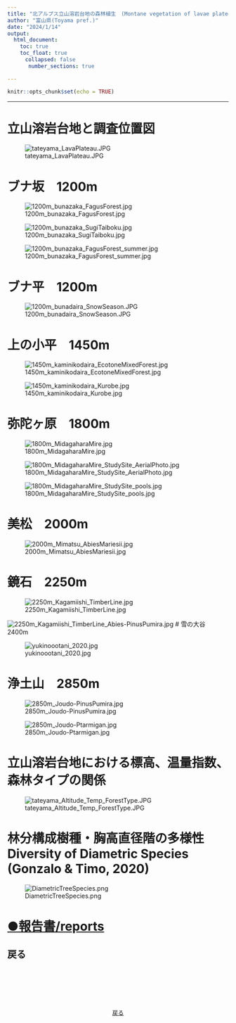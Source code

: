 ```yaml
---
title: "北アルプス立山溶岩台地の森林植生　(Montane vegetation of lavae plateau of Mt. Tateyama)"
author: "富山県(Toyama pref.)"
date: "2024/1/14"
output: 
  html_document:
    toc: true
    toc_float: true
    　collapsed: false
    　 number_sections: true

---
```


```r
knitr::opts_chunk$set(echo = TRUE)
```
---
# 立山溶岩台地と調査位置図

![tateyama_LavaPlateau.JPG](img/tateyama_LavaPlateau.JPG)

# ブナ坂　1200m
![1200m_bunazaka_FagusForest.jpg](img/1200m_bunazaka_FagusForest.jpg)

![1200m_bunazaka_SugiTaiboku.jpg](img/1200m_bunazaka_SugiTaiboku.jpg) 

![1200m_bunazaka_FagusForest_summer.jpg](img/1200m_bunazaka_FagusForest_summer.jpg)



# ブナ平　1200m

![1200m_bunadaira_SnowSeason.JPG](img/1200m_bunadaira_SnowSeason.JPG)


# 上の小平　1450m
![1450m_kaminikodaira_EcotoneMixedForest.jpg](img/1450m_kaminikodaira_EcotoneMixedForest.jpg)

![1450m_kaminikodaira_Kurobe.jpg](img/1450m_kaminikodaira_Kurobe.jpg)

# 弥陀ヶ原　1800m
![1800m_MidagaharaMire.jpg](img/1800m_MidagaharaMire.jpg)

![1800m_MidagaharaMire_StudySite_AerialPhoto.jpg](img/1800m_MidagaharaMire_StudySite_AerialPhoto.jpg)

![1800m_MidagaharaMire_StudySite_pools.jpg](img/1800m_MidagaharaMire_StudySite_pools.jpg)

# 美松　2000m
![2000m_Mimatsu_AbiesMariesii.jpg](img/2000m_Mimatsu_AbiesMariesii.jpg)

# 鏡石　2250m

![2250m_Kagamiishi_TimberLine.jpg](img/2250m_Kagamiishi_TimberLine.jpg)

![2250m_Kagamiishi_TimberLine_Abies-PinusPumira.jpg](img/2250m_Kagamiishi_TimberLine_Abies-PinusPumira.jpg)
# 雪の大谷　2400m

![yukinoootani_2020.jpg](img/yukinoootani_2020.jpg)

# 浄土山　2850m

![2850m_Joudo-PinusPumira.jpg](img/2850m_Joudo-PinusPumira.jpg)

![2850m_Joudo-Ptarmigan.jpg](img/2850m_Joudo-Ptarmigan.jpg)


# 立山溶岩台地における標高、温量指数、森林タイプの関係

![tateyama_Altitude_Temp_ForestType.JPG](img/tateyama_Altitude_Temp_ForestType.JPG)

# 林分構成樹種・胸高直径階の多様性Diversity of Diametric Species (Gonzalo & Timo, 2020)

![DiametricTreeSpecies.png](img/DiametricTreeSpecies.png)

# <a href="https://www.sanchikanri.com/tateyama/Toyama_Tateyama_Reports.html">●報告書/reports</a>



## 戻る
<center>
<font size="2" font face="MSゴシック">
<br><br>


<br>
<br>

<a href="javascript:history.go(-1)">戻る</a>

<center>
</td>

